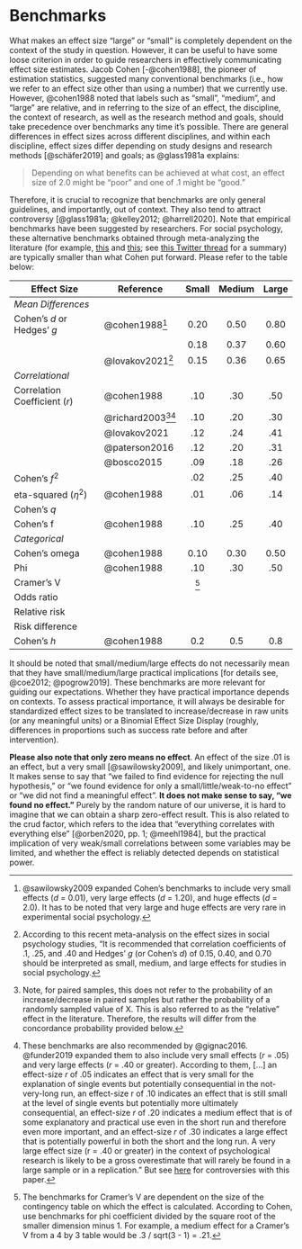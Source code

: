 
# Benchmarks

What makes an effect size "large" or "small" is completely dependent on the context of the study in question. However, it can be useful to have some loose criterion in order to guide researchers in effectively communicating effect size estimates. Jacob Cohen [-@cohen1988], the pioneer of estimation statistics, suggested many conventional benchmarks (i.e., how we refer to an effect size other than using a number) that we currently use. However, @cohen1988 noted that labels such as "small", "medium", and "large" are relative, and in referring to the size of an effect, the discipline, the context of research, as well as the research method and goals, should take precedence over benchmarks any time it's possible. There are general differences in effect sizes across different disciplines, and within each discipline, effect sizes differ depending on study designs and research methods [@schäfer2019] and goals; as @glass1981a explains:

> Depending on what benefits can be achieved at what cost, an effect size of 2.0 might be "poor" and one of .1 might be "good."

Therefore, it is crucial to recognize that benchmarks are only general guidelines, and importantly, out of context. They also tend to attract controversy [@glass1981a; @kelley2012; @harrell2020]. Note that empirical benchmarks have been suggested by researchers. For social psychology, these alternative benchmarks obtained through meta-analyzing the literature (for example, [this](https://doi.org/10.1037/1089-2680.7.4.331) and [this](https://doi.org/10.1016/j.paid.2016.06.069); see [this Twitter thread](https://twitter.com/cjsotomatic/status/1144701540839698432) for a summary) are typically smaller than what Cohen put forward. Please refer to the table below:

| Effect Size                   | Reference            | Small | Medium | Large |
|-------------------------------|----------------------|:-----:|:------:|:-----:|
| *Mean Differences*            |                      |       |        |       |
| Cohen's $d$ or Hedges' $g$    | @cohen1988[^2]       | 0.20  |  0.50  | 0.80  |
|                               |                      | 0.18  |  0.37  | 0.60  |
|                               | @lovakov2021[^3]     | 0.15  |  0.36  | 0.65  |
| *Correlational*               |                      |       |        |       |
| Correlation Coefficient ($r$) | @cohen1988           |  .10  |  .30   |  .50  |
|                               | @richard2003[^4][^5] |  .10  |  .20   |  .30  |
|                               | @lovakov2021         |  .12  |  .24   |  .41  |
|                               | @paterson2016        |  .12  |  .20   |  .31  |
|                               | @bosco2015           |  .09  |  .18   |  .26  |
| Cohen's $f^2$                 |                      |  .02  |  .25   |  .40  |
| eta-squared ($\eta^2$)        | @cohen1988           |  .01  |  .06   |  .14  |
| Cohen's $q$                   |                      |       |        |       |
| Cohen's f                     | @cohen1988           |  .10  |  .25   |  .40  |
| *Categorical*                 |                      |       |        |       |
| Cohen's omega                 | @cohen1988           | 0.10  |  0.30  | 0.50  |
| Phi                           | @cohen1988           |  .10  |  .30   |  .50  |
| Cramer's V                    |                      | [^6]  |        |       |
| Odds ratio                    |                      |       |        |       |
| Relative risk                 |                      |       |        |       |
| Risk difference               |                      |       |        |       |
| Cohen's $h$                   | @cohen1988           |  0.2  |  0.5   |  0.8  |

[^2]: @sawilowsky2009 expanded Cohen's benchmarks to include very small effects ($d$ = 0.01), very large effects ($d$ = 1.20), and huge effects ($d$ = 2.0). It has to be noted that very large and huge effects are very rare in experimental social psychology.

[^3]: According to this recent meta-analysis on the effect sizes in social psychology studies, "It is recommended that correlation coefficients of .1, .25, and .40 and Hedges' $g$ (or Cohen's $d$) of 0.15, 0.40, and 0.70 should be interpreted as small, medium, and large effects for studies in social psychology.

[^4]: Note, for paired samples, this does not refer to the probability of an increase/decrease in paired samples but rather the probability of a randomly sampled value of X. This is also referred to as the "relative" effect in the literature. Therefore, the results will differ from the concordance probability provided below.

[^5]: These benchmarks are also recommended by @gignac2016. @funder2019 expanded them to also include very small effects ($r$ = .05) and very large effects ($r$ = .40 or greater). According to them, \[...\] an effect-size $r$ of .05 indicates an effect that is very small for the explanation of single events but potentially consequential in the not-very-long run, an effect-size r of .10 indicates an effect that is still small at the level of single events but potentially more ultimately consequential, an effect-size $r$ of .20 indicates a medium effect that is of some explanatory and practical use even in the short run and therefore even more important, and an effect-size $r$ of .30 indicates a large effect that is potentially powerful in both the short and the long run. A very large effect size (r = .40 or greater) in the context of psychological research is likely to be a gross overestimate that will rarely be found in a large sample or in a replication." But see [here](https://twitter.com/aaronjfisher/status/1168252264600883200?s=20) for controversies with this paper.

[^6]: The benchmarks for Cramer's V are dependent on the size of the contingency table on which the effect is calculated. According to Cohen, use benchmarks for phi coefficient divided by the square root of the smaller dimension minus 1. For example, a medium effect for a Cramer's V from a 4 by 3 table would be .3 / sqrt(3 - 1) = .21.

It should be noted that small/medium/large effects do not necessarily mean that they have small/medium/large practical implications [for details see, @coe2012; @pogrow2019]. These benchmarks are more relevant for guiding our expectations. Whether they have practical importance depends on contexts. To assess practical importance, it will always be desirable for standardized effect sizes to be translated to increase/decrease in raw units (or any meaningful units) or a Binomial Effect Size Display (roughly, differences in proportions such as success rate before and after intervention).

**Please also note that only zero means no effect**. An effect of the size .01 is an effect, but a very small [@sawilowsky2009], and likely unimportant, one. It makes sense to say that "we failed to find evidence for rejecting the null hypothesis," or "we found evidence for only a small/little/weak-to-no effect" or "we did not find a meaningful effect". **It does not make sense to say, "we found no effect."** Purely by the random nature of our universe, it is hard to imagine that we can obtain a sharp zero-effect result. This is also related to the crud factor, which refers to the idea that "everything correlates with everything else" [@orben2020, pp. 1; @meehl1984], but the practical implication of very weak/small correlations between some variables may be limited, and whether the effect is reliably detected depends on statistical power.